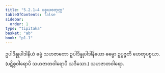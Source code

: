 ```yaml
---
title: "5.2.1–4 ပစ္စယစတုက္က"
tableOfContents: false
sidebar:
  order: 1
type: "tipitaka"
basket: "ab"
book: "p1-1"
---
```



<DynamicBreadcrumb />

<Division number="29" book="p1-1" e="ch" v="36" p="459">

<Paragraph number="2521" book="p1-1">
ဥပါဒိန္နုပါဒါနိယံ ဓမ္မံ သဟဇာတော ဥပါဒိန္နုပါဒါနိယော ဓမ္မော ဥပ္ပဇ္ဇတိ ဟေတုပစ္စယာ.

</Paragraph>
</Division>

<Paragraph number="2522" type="center" book="p1-1">
(ပဋိစ္စဝါရောပိ သဟဇာတဝါရောပိ သဒိသော.)



</Paragraph>

<Paragraph number="2523" type="center" book="p1-1">
သဟဇာတဝါရော.
</Paragraph>